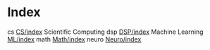 = Index =

cs      [[CS/index]]            Scientific  Computing
dsp     [[DSP/index]]
Machine Learning    [[ML/index]]
math    [[Math/index]]
neuro   [[Neuro/index]]


